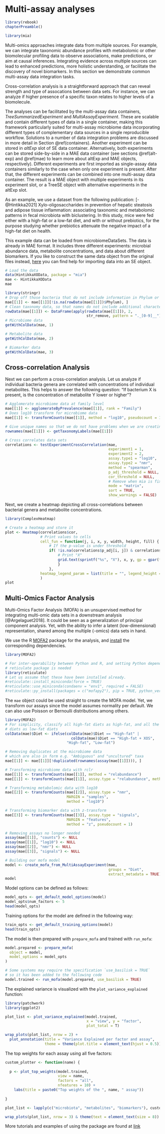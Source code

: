 # Multi-assay analyses {#multi-assay-analyses}

```r
library(rebook)
chapterPreamble()
```

```r
library(mia)
```

Multi-omics approaches integrate data from multiple sources. For
example, we can integrate taxonomic abundance profiles with
metabolomic or other biomolecular profiling data to observe
associations, make predictions, or aim at causal
inferences. Integrating evidence across multiple sources can lead to
enhanced predictions, more holistic understanding, or facilitate the
discovery of novel biomarkers. In this section we demonstrate common
multi-assay data integration tasks.

Cross-correlation analysis is a straightforward approach that can
reveal strength and type of assocations between data sets. For instance,
we can analyze if higher presence of a specific taxon relates to higher
levels of a biomolecule.

The analyses can be facilitated by the multi-assay data containers,
_TreeSummarizedExperiment_ and _MultiAssayExperiment_. These are
scalable and contain different types of data in a single container,
making this framework particularly suited for multi-assay microbiome
data incorporating different types of complementary data sources in a
single reproducible workflow. Solutions to a number of data
integration problems are discussed in more detail in Section
\@ref(containers). Another experiment can be stored in _altExp_ slot
of SE data container. Alternatively, both experiments can be stored
side-by-side in a MAE data container (see sections \@ref(alt-exp) and \@ref(mae)
to learn more about altExp and MAE objects, respectively). Different
experiments are first imported as single-assay data containers similarly to
the case when only one experiment is present. After that, the
different experiments can be combined into one multi-assay data
container. The result is a MAE object with multiple experiments in its
experiment slot, or a TreeSE object with alternative experiments in
the altExp slot.

As an example, we use a dataset from the following publication:
[-@Hintikka2021] Xylo-oligosaccharides in prevention of hepatic
steatosis and adipose tissue inflammation: associating taxonomic and
metabolomic patterns in fecal microbiota with biclustering.
In this study, mice were fed either with a high-fat or a low-fat diet,
and with or without prebiotics, for the purpose studying whether prebiotics
attenuate the negative impact of a high-fat diet on health.

This example data can be loaded from microbiomeDataSets. The data is
already in MAE format. It includes three different experiments:
microbial abundance data, metabolite concentrations, and data about
different biomarkers. If you like to construct the same data object from the
original files instead, [here](https://microbiome.github.io/OMA/containers.html#loading-experimental-microbiome-data) 
you can find help for importing data into an SE object.

```r
# Load the data
data(HintikkaXOData, package = "mia")
mae <- HintikkaXOData
mae
```

```r
library(stringr)
# Drop off those bacteria that do not include information in Phylum or lower levels
mae[[1]] <- mae[[1]][!is.na(rowData(mae[[1]])$Phylum), ]
# Clean taxonomy data, so that names do not include additional characters
rowData(mae[[1]]) <- DataFrame(apply(rowData(mae[[1]]), 2, 
                                     str_remove, pattern = "._[0-9]__"))
# Microbiome data
getWithColData(mae, 1)
```

```r
# Metabolite data
getWithColData(mae, 2)
```

```r
# Biomarker data
getWithColData(mae, 3)
```

## Cross-correlation Analysis {#cross-correlation}

Next we can perform a cross-correlation analysis. Let us analyze if
individual bacteria genera are correlated with concentrations of
individual metabolites. This helps to answer the following question: "If
bacterium X is present, is the concentration of metabolite Y lower or higher"?

```r
# Agglomerate microbiome data at family level
mae[[1]] <- agglomerateByPrevalence(mae[[1]], rank = "Family")
# Does log10 transform for microbiome data
mae[[1]] <- transformCounts(mae[[1]], method = "log10", pseudocount = 1)

# Give unique names so that we do not have problems when we are creating a plot
rownames(mae[[1]]) <- getTaxonomyLabels(mae[[1]])

# Cross correlates data sets
correlations <- testExperimentCrossCorrelation(mae, 
                                               experiment1 = 1,
                                               experiment2 = 2,
                                               assay.type1 = "log10", 
                                               assay.type2 = "nmr",
                                               method = "spearman", 
                                               p_adj_threshold = NULL,
                                               cor_threshold = NULL,
                                               # Remove when mia is fixed
                                               mode = "matrix",
                                               sort = TRUE,
                                               show_warnings = FALSE)
```

Next, we create a heatmap depicting all cross-correlations between bacterial
genera and metabolite concentrations.

```r
library(ComplexHeatmap) 

# Create a heatmap and store it
plot <- Heatmap(correlations$cor,
                # Print values to cells
                cell_fun = function(j, i, x, y, width, height, fill) {
                    # If the p-value is under threshold
                    if( !is.na(correlations$p_adj[i, j]) & correlations$p_adj[i, j] < 0.05 ){
                        # Print "X"
                        grid.text(sprintf("%s", "X"), x, y, gp = gpar(fontsize = 8, col = "black"))
                        }
                    },
                heatmap_legend_param = list(title = "", legend_height = unit(5, "cm"))
                )
plot
```

## Multi-Omics Factor Analysis {#mofa}

Multi-Omics Factor Analysis (MOFA) is an unsupervised method for integrating multi-omic data sets in a downstream analysis [@Argelaguet2018]. It could be
seen as a generalization of principal component analysis. Yet, with the ability
to infer a latent (low-dimensional) representation, shared among the multiple
(-omics) data sets in hand.

We use the R [MOFA2](https://biofam.github.io/MOFA2/index.html)
package for the analysis, and
[install](https://biofam.github.io/MOFA2/installation.html) the
corresponding dependencies.

```r
library(MOFA2)

# For inter-operability between Python and R, and setting Python dependencies,
# reticulate package is needed
library(reticulate)
# Let us assume that these have been installed already.
#reticulate::install_miniconda(force = TRUE)
#reticulate::use_miniconda(condaenv = "env1", required = FALSE)
#reticulate::py_install(packages = c("mofapy2"), pip = TRUE, python_version=3.6)
```

The `mae` object could be used straight to create the MOFA model. Yet,
we transform our assays since the model assumes normality per
default. We can also use Poisson or Bernoulli distributions among others.

```r
library(MOFA2)
# For simplicity, classify all high-fat diets as high-fat, and all the low-fat 
# diets as low-fat diets
colData(mae)$Diet <- ifelse(colData(mae)$Diet == "High-fat" | 
                              colData(mae)$Diet == "High-fat + XOS", 
                            "High-fat", "Low-fat")

# Removing duplicates at the microbiome data
# which are also in form e.g. "Ambiguous" and "uncultured" taxa
mae[[1]] <- mae[[1]][!duplicated(rownames(assay(mae[[1]]))), ]

# Transforming microbiome data with rclr
mae[[1]] <- transformCounts(mae[[1]], method = "relabundance")
mae[[1]] <- transformCounts(mae[[1]], assay.type = "relabundance", method = "rclr")

# Transforming metabolomic data with log10
mae[[2]] <- transformCounts(mae[[2]], assay.type = "nmr",
                            MARGIN = "samples",
                            method = "log10")

# Transforming biomarker data with z-transform
mae[[3]] <- transformCounts(mae[[3]], assay.type = "signals",
                            MARGIN = "features",
                            method = "z", pseudocount = 1)

# Removing assays no longer needed
assay(mae[[1]], "counts") <- NULL
assay(mae[[1]], "log10") <- NULL
assay(mae[[2]], "nmr") <- NULL
assay(mae[[3]], "signals") <- NULL

# Building our mofa model
model <- create_mofa_from_MultiAssayExperiment(mae,
                                               groups = "Diet", 
                                               extract_metadata = TRUE)
model
```

Model options can be defined as follows:

```r
model_opts <- get_default_model_options(model)
model_opts$num_factors <- 5
head(model_opts)
```

Training options for the model are defined in the following way:

```r
train_opts <- get_default_training_options(model)
head(train_opts)
```

The model is then prepared  with `prepare_mofa` and trained with `run_mofa`:

```r
model.prepared <- prepare_mofa(
  object = model,
  model_options = model_opts
)

# Some systems may require the specification `use_basilisk = TRUE`
# so it has been added to the following code
model.trained <- run_mofa(model.prepared, use_basilisk = TRUE)
```

The explained variance is visualized with the `plot_variance_explained` function:

```r
library(patchwork)
library(ggplot2)

plot_list <- plot_variance_explained(model.trained,
                                     x = "view", y = "factor",
                                     plot_total = T)

wrap_plots(plot_list, nrow = 2) +
  plot_annotation(title = "Variance Explained per factor and assay",
                  theme = theme(plot.title = element_text(hjust = 0.5)))
```

The top weights for each assay using all five factors:

```r
custom_plotter <- function(name) {
  
  p <- plot_top_weights(model.trained,
                        view = name,
                        factors = "all",
                        nfeatures = 10) +
    labs(title = paste0("Top weights of the ", name, " assay"))
  
}

plot_list <- lapply(c("microbiota", "metabolites", "biomarkers"), custom_plotter)

wrap_plots(plot_list, nrow = 3) & theme(text = element_text(size = 8))
```

More tutorials and examples of using the package are found at [link](https://biofam.github.io/MOFA2/tutorials.html)




